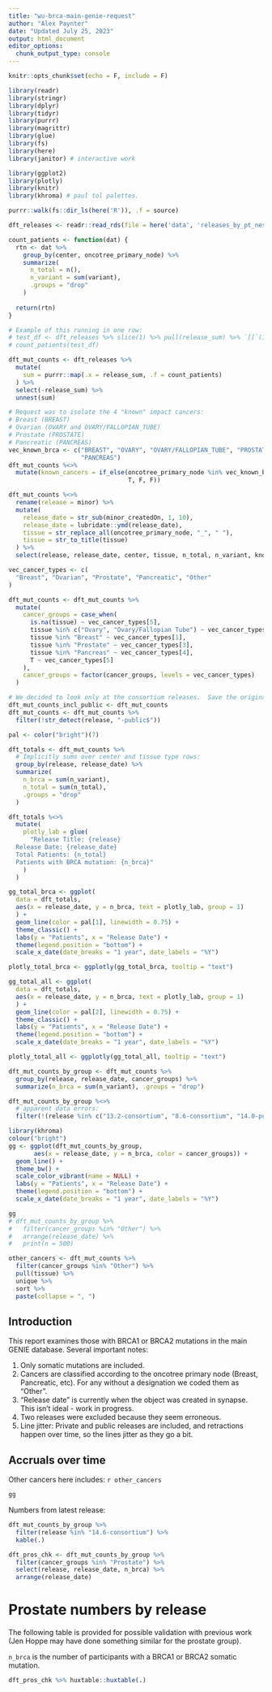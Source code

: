 ```yaml
---
title: "wu-brca-main-genie-request"
author: "Alex Paynter"
date: "Updated July 25, 2023"
output: html_document
editor_options: 
  chunk_output_type: console
---
```


```r
knitr::opts_chunk$set(echo = F, include = F)
```

```r
library(readr)
library(stringr)
library(dplyr)
library(tidyr)
library(purrr)
library(magrittr)
library(glue)
library(fs)
library(here)
library(janitor) # interactive work

library(ggplot2)
library(plotly)
library(knitr)
library(khroma) # paul tol palettes.
```


```r
purrr::walk(fs::dir_ls(here('R')), .f = source)
```

```r
dft_releases <- readr::read_rds(file = here('data', 'releases_by_pt_nested.rds'))
```

```r
count_patients <- function(dat) {
  rtn <- dat %>%
    group_by(center, oncotree_primary_node) %>%
    summarize(
      n_total = n(),
      n_variant = sum(variant),
      .groups = "drop"
    )
  
  return(rtn)
}

# Example of this running in one row:
# test_df <- dft_releases %>% slice(1) %>% pull(release_sum) %>% `[[`(1)
# count_patients(test_df)

dft_mut_counts <- dft_releases %>%
  mutate(
    sum = purrr::map(.x = release_sum, .f = count_patients)
  ) %>%
  select(-release_sum) %>%
  unnest(sum)

# Request was to isolate the 4 "known" impact cancers:
# Breast (BREAST)
# Ovarian (OVARY and OVARY/FALLOPIAN_TUBE)
# Prostate (PROSTATE)
# Pancreatic (PANCREAS)
vec_known_brca <- c("BREAST", "OVARY", "OVARY/FALLOPIAN_TUBE", "PROSTATE",
                    "PANCREAS")
dft_mut_counts %<>%
  mutate(known_cancers = if_else(oncotree_primary_node %in% vec_known_brca,
                                 T, F, F)) 

dft_mut_counts %<>%
  rename(release = minor) %>%
  mutate(
    release_date = str_sub(minor_createdOn, 1, 10),
    release_date = lubridate::ymd(release_date),
    tissue = str_replace_all(oncotree_primary_node, "_", " "),
    tissue = str_to_title(tissue)
  ) %>%
  select(release, release_date, center, tissue, n_total, n_variant, known_cancers)

vec_cancer_types <- c(
  "Breast", "Ovarian", "Prostate", "Pancreatic", "Other"
)

dft_mut_counts <- dft_mut_counts %>%
  mutate(
    cancer_groups = case_when(
      is.na(tissue) ~ vec_cancer_types[5],
      tissue %in% c("Ovary", "Ovary/Fallopian Tube") ~ vec_cancer_types[2],
      tissue %in% "Breast" ~ vec_cancer_types[1],
      tissue %in% "Prostate" ~ vec_cancer_types[3],
      tissue %in% "Pancreas" ~ vec_cancer_types[4],
      T ~ vec_cancer_types[5]
    ),
    cancer_groups = factor(cancer_groups, levels = vec_cancer_types)
  )

# We decided to look only at the consortium releases.  Save the original just in case.
dft_mut_counts_incl_public <- dft_mut_counts
dft_mut_counts <- dft_mut_counts %>%
  filter(!str_detect(release, "-public$"))
```


```r
pal <- color("bright")(7)

dft_totals <- dft_mut_counts %>%
  # Implicitly sums over center and tissue type rows:
  group_by(release, release_date) %>%
  summarize(
    n_brca = sum(n_variant), 
    n_total = sum(n_total),
    .groups = "drop"
  )

dft_totals %<>%
  mutate(
    plotly_lab = glue(
      "Release Title: {release}
  Release Date: {release_date}
  Total Patients: {n_total}
  Patients with BRCA mutation: {n_brca}"
    )
  )

gg_total_brca <- ggplot(
  data = dft_totals,
  aes(x = release_date, y = n_brca, text = plotly_lab, group = 1)
  ) + 
  geom_line(color = pal[1], linewidth = 0.75) +
  theme_classic() +
  labs(y = "Patients", x = "Release Date") + 
  theme(legend.position = "bottom") +
  scale_x_date(date_breaks = "1 year", date_labels = "%Y")

plotly_total_brca <- ggplotly(gg_total_brca, tooltip = "text")

gg_total_all <- ggplot(
  data = dft_totals,
  aes(x = release_date, y = n_brca, text = plotly_lab, group = 1)
  ) + 
  geom_line(color = pal[2], linewidth = 0.75) +
  theme_classic() +
  labs(y = "Patients", x = "Release Date") + 
  theme(legend.position = "bottom") +
  scale_x_date(date_breaks = "1 year", date_labels = "%Y")

plotly_total_all <- ggplotly(gg_total_all, tooltip = "text")
```





```r
dft_mut_counts_by_group <- dft_mut_counts %>% 
  group_by(release, release_date, cancer_groups) %>%
  summarize(n_brca = sum(n_variant), .groups = "drop")

dft_mut_counts_by_group %<>%
  # apparent data errors:
  filter(!(release %in% c("13.2-consortium", "8.6-consortium", "14.0-public")))
```

```r
library(khroma)
colour("bright")
gg <- ggplot(dft_mut_counts_by_group,
       aes(x = release_date, y = n_brca, color = cancer_groups)) + 
  geom_line() + 
  theme_bw() + 
  scale_color_vibrant(name = NULL) + 
  labs(y = "Patients", x = "Release Date") + 
  theme(legend.position = "bottom") +
  scale_x_date(date_breaks = "1 year", date_labels = "%Y")

gg
# dft_mut_counts_by_group %>%
#   filter(cancer_groups %in% "Other") %>% 
#   arrange(release_date) %>%
#   print(n = 500)

other_cancers <- dft_mut_counts %>% 
  filter(cancer_groups %in% "Other") %>%
  pull(tissue) %>%
  unique %>%
  sort %>%
  paste(collapse = ", ")

```



## Introduction

This report examines those with BRCA1 or BRCA2 mutations in the main GENIE database.  Several important notes:

1. Only somatic mutations are included.
2. Cancers are classified according to the oncotree primary node (Breast, Pancreatic, etc).  For any without a designation we coded them as "Other".
3. "Release date" is currently when the object was created in synapse.  This isn't ideal - work in progress.
4. Two releases were excluded because they seem erroneous.
5. Line jitter:  Private and public releases are included, and retractions happen over time, so the lines jitter as they go a bit.

## Accruals over time

Other cancers here includes: `r other_cancers`

```r
gg
```

Numbers from latest release:

```r
dft_mut_counts_by_group %>% 
  filter(release %in% "14.6-consortium") %>%
  kable(.)
```


```r
dft_pros_chk <- dft_mut_counts_by_group %>%
  filter(cancer_groups %in% "Prostate") %>%
  select(release, release_date, n_brca) %>%
  arrange(release_date)
```

# Prostate numbers by release

The following table is provided for possible validation with previous work (Jen Hoppe may have done something similar for the prostate group).

`n_brca` is the number of participants with a BRCA1 or BRCA2 somatic mutation.

```r
dft_pros_chk %>% huxtable::huxtable(.)
```

